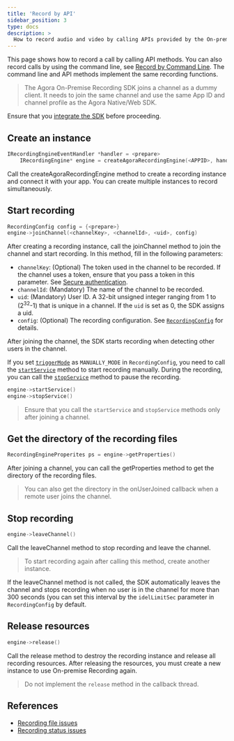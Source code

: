 ```yaml
---
title: 'Record by API'
sidebar_position: 3
type: docs
description: >
  How to record audio and video by calling APIs provided by the On-premise Recording SDK.
---
```


This page shows how to record a call by calling API methods. You can also record calls by using the command line, see [Record by Command Line](./record-cmd). The command line and API methods implement the same recording functions.

> The Agora On-Premise Recording SDK joins a channel as a dummy client. It needs to join the same channel and use the same App ID and channel profile as the Agora Native/Web SDK.

Ensure that you [integrate the SDK](./integrate-sdk) before proceeding.

## Create an instance

```cpp
IRecordingEngineEventHandler *handler = <prepare>
	IRecordingEngine* engine = createAgoraRecordingEngine(<APPID>, handler)
```

Call the <Link to="{{global.OPREC_SDK_API_CPP}}/classagora_1_1recording_1_1_i_recording_engine.html#a683b055963f285fa0ca63aaab7af27d6">createAgoraRecordingEngine</Link> method to create a recording instance and connect it with your app. You can create multiple instances to record simultaneously.


##  Start recording

```cpp
RecordingConfig config = {<prepare>}
engine->joinChannel(<channelKey>, <channelId>, <uid>, config)
```

After creating a recording instance, call the <Link to="{{global.OPREC_SDK_API_CPP}}/classagora_1_1recording_1_1_i_recording_engine.html#a011ff5c4a47816050be60b26ba0fb431">joinChannel</Link> method to join the channel and start recording. In this method, fill in the following parameters:

- `channelKey`: (Optional) The token used in the channel to be recorded. If the channel uses a token, ensure that you pass a token in this parameter. See [Secure authentication](../develop/authentication-workflow).
- `channelId`: (Mandatory) The name of the channel to be recorded.
- `uid`: (Mandatory) User ID. A 32-bit unsigned integer ranging from 1 to (2<sup>32</sup>-1) that is unique in a channel. If the `uid` is set as 0, the SDK assigns a uid.
- `config`: (Optional) The recording configuration. See [`RecordingConfig`](https://api-ref.agora.io/en/on-premise-recording-sdk/linux-cpp/3.x/structagora_1_1recording_1_1_recording_config.html) for details.

After joining the channel, the SDK starts recording when detecting other users in the channel.

If you set [`triggerMode`](https://api-ref.agora.io/en/on-premise-recording-sdk/linux-cpp/3.x/structagora_1_1recording_1_1_recording_config.html#ad3427cfda0f4dc3055da823f00a1cdb7) as `MANUALLY_MODE` in `RecordingConfig`, you need to call the [`startService`](https://api-ref.agora.io/en/on-premise-recording-sdk/linux-cpp/3.x/classagora_1_1recording_1_1_i_recording_engine.html#a2d4e78e4164993e64fb0286b9108d478) method to start recording manually. During the recording, you can call the  [`stopService`](https://api-ref.agora.io/en/on-premise-recording-sdk/linux-cpp/3.x/classagora_1_1recording_1_1_i_recording_engine.html#a302a83737a67b2693ede181484af862a) method to pause the recording.

```cpp
engine->startService()
engine->stopService()
```

> Ensure that you call the `startService` and `stopService` methods only after joining a channel.

## Get the directory of the recording files

```cpp
RecordingEngineProperites ps = engine->getProperties()
```

After joining a channel, you can call the <Link to="{{global.OPREC_SDK_API_CPP}}/classagora_1_1recording_1_1_i_recording_engine.html#abf1bcd2dd5a38262ca26e50b3b182f4b">getProperties</Link> method to get the directory of the recording files.

> You can also get the directory in the <Link to="{{global.OPREC_SDK_API_CPP}}/classagora_1_1recording_1_1_i_recording_engine_event_handler.html#a2ca947993a8c8d9ae23fc0545ae1a05d">onUserJoined</Link> callback when a remote user joins the channel.

## Stop recording

```cpp
engine->leaveChannel()
```

Call the <Link to="{{global.OPREC_SDK_API_CPP}}/classagora_1_1recording_1_1_i_recording_engine.html#adafb45815ad0f02dc1c8b3cadb7cd2e3">leaveChannel</Link> method to stop recording and leave the channel.


> To start recording again after calling this method, create another instance.

If the <Link to="{{global.OPREC_SDK_API_CPP}}/classagora_1_1recording_1_1_i_recording_engine.html#adafb45815ad0f02dc1c8b3cadb7cd2e3">leaveChannel</Link> method is not called, the SDK automatically leaves the channel and stops recording when no user is in the channel for more than 300 seconds (you can set this interval by the `idelLimitSec` parameter in `RecordingConfig` by default.


##  Release resources

```cpp
engine->release()
```

Call the <Link to="{{global.OPREC_SDK_API_CPP}}/classagora_1_1recording_1_1_i_recording_engine.html#af4d33159ed8ed249991470e6833d0fd5">release</Link> method to destroy the recording instance and release all recording resources.  After releasing the resources, you must create a new instance to use On-premise Recording again.

> Do not implement the `release` method in the callback thread.

## References
- [Recording file issues](/help)
- [Recording status issues](/help)